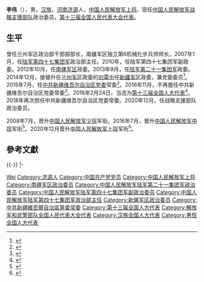 {{Otheruses|other=名为李伟的其他人物|李伟}}
{{中国人民解放军将领
| name = 李伟
| image name = 
| width = 
| job = [[中国人民解放军战略支援部队|中国人民解放军战略支援部队]]第三任政治委员
| period =2020年12月至今
| birthname = 
| other_names = 
| foreign_names =
| english_names =
| Sex = 男
| date of birth =1960年9月
| place of birth =[[河南|河南]][[济源|济源]]
| date of death =  
| place of death = 
| nationality = {{PRC}}
| residence = 
| languages = 
| height = 
| weight = 
| party = {{CPC}}
| rank = [[File:PLA_General.svg|25px]][[中国人民解放军上将|中国人民解放军上将]]
| spouse = 
| relatives = 
| educate = 
| past = 
| work =
| award = 
| rankrecord= 
* 2008年7月晋升少将军衔
* 2016年7月晋升中将军衔
* 2020年12月晋升上将军衔
}}
'''李伟'''（{{bd|1960年|9月||catIdx=Li李}}），男，[[汉族|汉族]]，[[河南省|河南]][[济源市|济源]]人，[[中国人民解放军上将|中国人民解放军上将]]。现任[[中国人民解放军战略支援部队|中国人民解放军战略支援部队]]政治委员，[[第十三届全国人民代表大会代表|第十三届全国人民代表大会代表]]。

== 生平 ==
曾任兰州军区政治部干部部部长，南疆军区独立第6机械化步兵师师长。2007年1月，任[[中国人民解放军陆军第四十七集团军|陆军第四十七集团军]]政治部主任。2010年，任陆军第四十七集团军副政委。2012年10月，任[[中国人民解放军南疆军区|南疆军区]]政委。2013年9月，任[[中国人民解放军陆军第七十六集团军|陆军第二十一集团军]]政委。2014年12月，接替升任[[中国人民解放军兰州军区|兰州军区]]政委的[[刘雷|刘雷]]出任[[中国人民解放军新疆军区|新疆军区]]政委，兼党委委员<ref>{{cite news|title=第21集团军政委李伟升任新疆军区政委|url=http://china.caixin.com/2014-12-29/100768816.html|accessdate=2014-12-29|newspaper=财新网|archiveurl=https://web.archive.org/web/20141230210252/http://china.caixin.com/2014-12-29/100768816.html|archivedate=2014-12-30|dead-url=yes}}</ref>。2015年7月，任[[中国共产党新疆维吾尔自治区委员会|中共新疆维吾尔自治区党委]]常委<ref>{{cite web|title=官方消息确认新疆军区政委李伟任自治区党委常委|url=http://district.ce.cn/newarea/sddy/201507/29/t20150729_6071020.shtml|accessdate=2015-07-29|publisher=中国经济网|archive-date=2020-01-14|archive-url=https://web.archive.org/web/20200114042210/http://district.ce.cn/newarea/sddy/201507/29/t20150729_6071020.shtml|dead-url=no}}</ref>。2016年11月，不再擔任中共新疆维吾尔自治区党委常委<ref>{{cite web|accessdate=2016-11-02|url=http://www.thepaper.cn/newsDetail_forward_1553894|title=陈全国当选中共新疆维吾尔自治区党委书记|publisher=澎湃新闻|archive-date=2016-11-03|archive-url=https://web.archive.org/web/20161103091904/http://www.thepaper.cn/newsDetail_forward_1553894|dead-url=no}}</ref>。2018年2月24日，当选为[[第十三届全国人大代表|第十三届全国人大代表]]<ref>{{Cite web|title=（受权发布）中华人民共和国第十三届全国人民代表大会代表名单-中新网|url=http://www.chinanews.com/gn/2018/02-25/8453959.shtml|accessdate=2021-02-13|work=中新网|archive-date=2018-02-27|archive-url=https://web.archive.org/web/20180227031724/http://www.chinanews.com/gn/2018/02-25/8453959.shtml|dead-url=no}}</ref>。2018年再次担任中共新疆维吾尔自治区党委常委。2020年12月，任战略支援部队政治委员。

2008年7月，晋升[[中国人民解放军少将|中国人民解放军少将]]军衔。2016年7月，晋升[[中国人民解放军中将|中国人民解放军中将]]军衔<ref>{{cite news|title=陆军举行将官晋衔仪式，8人晋升中将、32人晋升少将|url=http://www.thepaper.cn/newsDetail_forward_1508328|accessdate=2016-08-03|newspaper=澎湃新闻|archive-date=2016-08-04|archive-url=https://web.archive.org/web/20160804063113/http://www.thepaper.cn/newsDetail_forward_1508328|dead-url=no}}</ref>。2020年12月晋升[[中国人民解放军上将|中国人民解放军上将]]军衔<ref>{{cite web|title=中央军委举行晋升上将军衔警衔仪式 习近平颁发命令状并向晋衔的军官警官表示祝贺|url=http://www.xinhuanet.com/politics/leaders/2020-12/18/c_1126879375.htm|publisher=新华网|accessdate=2020-12-18|date=2020-12-18|archive-date=2021-08-18|archive-url=https://web.archive.org/web/20210818035943/http://www.xinhuanet.com/politics/leaders/2020-12/18/c_1126879375.htm|dead-url=no}}</ref>。

== 參考文獻 ==
{{Reflist}}

{{-}}
{{start box}}
{{s-mil|pla-ssf}}
{{s-before|[[郑卫平|郑卫平]]}}
{{s-title|[[中国人民解放军战略支援部队|中国人民解放军战略支援部队]][[政治委员|政治委员]]|2020年12月－}}
{{s-inc}}
{{s-mil|pla-army}}
{{s-before|rows=2|[[刘雷|刘雷]]}}
{{s-title|[[中国人民解放军新疆军区|中国人民解放军新疆军区]][[政治委员|政治委员]]|2014年12月－2020年12月}}
{{s-after|[[杨诚_(1964年)|杨诚]]}}
|-
{{s-title|[[中国人民解放军陆军第七十六集团军|中国人民解放军陆军第二十一集团军]][[政治委员|政治委员]]|2013年7月－2014年12月}}
{{s-after|[[劉洪軍|劉洪軍]]}}
{{s-before|[[林淼鑫|林淼鑫]]}}
{{s-title|[[中国人民解放军南疆军区|中国人民解放军南疆军区]][[政治委员|政治委员]]|2012年10月－2013年6月}}
{{s-after|[[缪文江|缪文江]]}}
{{end box}}

{{中华人民共和国现役上将}}
{{中国人民解放军上将/2020}}
{{中国人民解放军战略支援部队政治委员}}
{{中国人民解放军战略支援部队}}

{{Authority control}}

{{DEFAULTSORT:Li李}}
[[Category:李姓|Wei]]
[[Category:济源人|Category:济源人]]
[[Category:中国共产党党员|Category:中国共产党党员]]
[[Category:中国人民解放军上将|Category:中国人民解放军上将]]
[[Category:南疆军区政治委员|Category:南疆军区政治委员]]
[[Category:中国人民解放军陆军第二十一集团军政治委员|Category:中国人民解放军陆军第二十一集团军政治委员]]
[[Category:中国人民解放军陆军第四十七集团军副政治委员|Category:中国人民解放军陆军第四十七集团军副政治委员]]
[[Category:中国人民解放军陆军第四十七集团军政治部主任|Category:中国人民解放军陆军第四十七集团军政治部主任]]
[[Category:新疆军区政治委员|Category:新疆军区政治委员]]
[[Category:中共新疆維吾爾自治區黨委常委|Category:中共新疆維吾爾自治區黨委常委]]
[[Category:第十三届全国人大代表|Category:第十三届全国人大代表]]
[[Category:解放军和武警部队全国人民代表大会代表|Category:解放军和武警部队全国人民代表大会代表]]
[[Category:汉族全国人大代表|Category:汉族全国人大代表]]
[[Category:男性全国人大代表|Category:男性全国人大代表]]